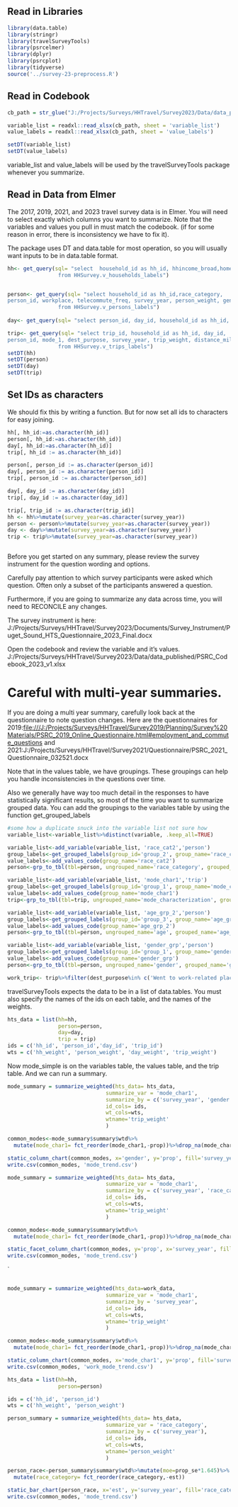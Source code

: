 
## Read in Libraries

```r
library(data.table)
library(stringr)
library(travelSurveyTools)
library(psrcelmer)
library(dplyr)
library(psrcplot)
library(tidyverse)
source('../survey-23-preprocess.R')
```

## Read in Codebook

```r
cb_path = str_glue("J:/Projects/Surveys/HHTravel/Survey2023/Data/data_published/PSRC_Codebook_2023_v1.xlsx")

variable_list = readxl::read_xlsx(cb_path, sheet = 'variable_list')
value_labels = readxl::read_xlsx(cb_path, sheet = 'value_labels')

setDT(variable_list)
setDT(value_labels)
```

variable_list and value_labels will be used by the travelSurveyTools package whenever you summarize.

## Read in Data from Elmer

The 2017, 2019, 2021, and 2023 travel survey data is in Elmer. You will need to select exactly which columns you want to summarize. Note that the variables and values you pull in must match the codebook. (if for some reason in error, there is inconsistency we have to fix it).

The package uses DT and data.table for most operation, so you will usually want inputs to be in data.table format.


```r
hh<- get_query(sql= "select  household_id as hh_id, hhincome_broad,home_jurisdiction, home_county, hh_weight,vehicle_count, home_rgcname, home_lat, home_lng, survey_year, hh_race_category
                from HHSurvey.v_households_labels")


person<- get_query(sql= "select household_id as hh_id,race_category,
person_id, workplace, telecommute_freq, survey_year, person_weight, gender, age, sexuality, industry,office_available, commute_freq, education, work_lat, work_lng , work_rgcname, work_jurisdiction, work_county
                from HHSurvey.v_persons_labels")
                
day<- get_query(sql= "select person_id, day_id, household_id as hh_id, telework_time, day_weight , survey_year from HHSurvey.v_days_labels")

trip<- get_query(sql= "select trip_id, household_id as hh_id, day_id,
person_id, mode_1, dest_purpose, survey_year, trip_weight, distance_miles, mode_characterization, travelers_total 
                from HHSurvey.v_trips_labels")
setDT(hh)
setDT(person)
setDT(day)
setDT(trip)
```

## Set IDs as characters

We should fix this by writing a function. But for now set all ids to characters for easy joining.

```r

hh[, hh_id:=as.character(hh_id)]
person[, hh_id:=as.character(hh_id)]
day[, hh_id:=as.character(hh_id)]
trip[, hh_id := as.character(hh_id)]

person[, person_id := as.character(person_id)]
day[, person_id := as.character(person_id)]
trip[, person_id := as.character(person_id)]

day[, day_id := as.character(day_id)]
trip[, day_id := as.character(day_id)]

trip[, trip_id := as.character(trip_id)]
hh <- hh%>%mutate(survey_year=as.character(survey_year))
person <- person%>%mutate(survey_year=as.character(survey_year))
day <- day%>%mutate(survey_year=as.character(survey_year))
trip <- trip%>%mutate(survey_year=as.character(survey_year))
```

```         
```

Before you get started on any summary, please review the survey instrument for the question wording and options.

Carefully pay attention to which survey participants were asked which question. Often only a subset of the participants answered a question.

Furthermore, if you are going to summarize any data across time, you will need to RECONCILE any changes.

The survey instrument is here: J:/Projects/Surveys/HHTravel/Survey2023/Documents/Survey_Instrument/Puget_Sound_HTS_Questionnaire_2023_Final.docx

Open the codebook and review the variable and it's values. J:/Projects/Surveys/HHTravel/Survey2023/Data/data_published/PSRC_Codebook_2023_v1.xlsx

# Careful with multi-year summaries.

If you are doing a multi year summary, carefully look back at the questionnaire to note question changes. Here are the questionnaires for 2019:<file:///J:/Projects/Surveys/HHTravel/Survey2019/Planning/Survey%20Materials/PSRC_2019_Online_Questionnaire.html#employment_and_commute_questions> and 2021:J:/Projects/Surveys/HHTravel/Survey2021/Questionnaire/PSRC_2021_Questionnaire_032521.docx

Note that in the values table, we have groupings. These groupings can help you handle inconsistencies in the questions over time.

Also we generally have way too much detail in the responses to have statistically significant results, so most of the time you want to summarize grouped data. You can add the groupings to the variables table by using the function get_grouped_labels

```r
#some how a duplicate snuck into the variable list not sure how
variable_list<-variable_list%>%distinct(variable, .keep_all=TRUE)
```

```r
variable_list<-add_variable(variable_list, 'race_cat2','person')
group_labels<-get_grouped_labels(group_id='group_2', group_name='race_cat2')
value_labels<-add_values_code(group_name='race_cat2')
person<-grp_to_tbl(tbl=person, ungrouped_name='race_category', grouped_name='race_cat2')
```

```r
variable_list<-add_variable(variable_list, 'mode_char1','trip')
group_labels<-get_grouped_labels(group_id='group_1', group_name='mode_char1')
value_labels<-add_values_code(group_name='mode_char1')
trip<-grp_to_tbl(tbl=trip, ungrouped_name='mode_characterization', grouped_name='mode_char1')%>%filter(mode_characterization!='Airplane')
```
```r
variable_list<-add_variable(variable_list, 'age_grp_2','person')
group_labels<-get_grouped_labels(group_id='group_3', group_name='age_grp_2')
value_labels<-add_values_code(group_name='age_grp_2')
person<-grp_to_tbl(tbl=person, ungrouped_name='age', grouped_name='age_grp_2')
```
```r
variable_list<-add_variable(variable_list, 'gender_grp','person')
group_labels<-get_grouped_labels(group_id='group_1', group_name='gender_grp')
value_labels<-add_values_code(group_name='gender_grp')
person<-grp_to_tbl(tbl=person, ungrouped_name='gender', grouped_name='gender_grp')
```

```r
work_trip<- trip%>%filter(dest_purpose%in% c('Went to work-related place (e.g., meeting, second job, delivery','Went to other work-related activity','Went to work-related activity (e.g., meeting, delivery, worksite','Went to primary workplace'))
```

travelSurveyTools expects the data to be in a list of data.tables. You must also specify the names of the ids on each table, and the names of the weights.

```r
hts_data = list(hh=hh,
                person=person,
                day=day,
                trip = trip)
ids = c('hh_id', 'person_id','day_id', 'trip_id')
wts = c('hh_weight', 'person_weight', 'day_weight', 'trip_weight')
```

Now mode_simple is on the variables table, the values table, and the trip table. And we can run a summary.



```r

mode_summary = summarize_weighted(hts_data= hts_data,
                               summarize_var = 'mode_char1',
                               summarize_by = c('survey_year', 'gender'),
                               id_cols= ids,
                               wt_cols=wts,
                               wtname='trip_weight'
                               )
```

```r

common_modes<-mode_summary$summary$wtd%>%
  mutate(mode_char1= fct_reorder(mode_char1,-prop))%>%drop_na(mode_char1)%>%mutate(moe=prop_se*1.645)%>%filter(mode_char1=='Bike/Micromobility')%>%filter(gender %in% c('Female', 'Male'))

static_column_chart(common_modes, x='gender', y='prop', fill='survey_year',ylabel= 'Share', xlabel='Trip Mode', moe='moe')+ theme(axis.text.x=element_text(size=14), axis.text.y=element_text(size=14),legend.text = element_text(size=14), axis.title.y=element_text(size=20), axis.title.x=element_text(size=20))
write.csv(common_modes, 'mode_trend.csv')
```


```r

mode_summary = summarize_weighted(hts_data= hts_data,
                               summarize_var = 'mode_char1',
                               summarize_by = c('survey_year', 'race_cat2'),
                               id_cols= ids,
                               wt_cols=wts,
                               wtname='trip_weight'
                               )
```

```r

common_modes<-mode_summary$summary$wtd%>%
  mutate(mode_char1= fct_reorder(mode_char1,-prop))%>%drop_na(mode_char1)%>%mutate(moe=prop_se*1.645)%>%filter(!(race_cat2%in% c('Missing', 'Child')))

static_facet_column_chart(common_modes, y='prop', x='survey_year', fill='mode_char1',ylabel= 'Mode Share', xlabel='Year', moe='moe', facet='race_cat2')+ theme(axis.text.x=element_text(size=14), axis.text.y=element_text(size=14),legend.text = element_text(size=14), axis.title.y=element_text(size=20), axis.title.x=element_text(size=20))
write.csv(common_modes, 'mode_trend.csv')
```

`


```         
```



```r

mode_summary = summarize_weighted(hts_data=work_data,
                               summarize_var = 'mode_char1',
                               summarize_by = 'survey_year',
                               id_cols= ids,
                               wt_cols=wts,
                               wtname='trip_weight'
                               )
```

```r

common_modes<-mode_summary$summary$wtd%>%
  mutate(mode_char1= fct_reorder(mode_char1,-prop))%>%drop_na(mode_char1)%>%mutate(moe=prop_se*1.645)

static_column_chart(common_modes, x='mode_char1', y='prop', fill='survey_year',ylabel= 'Share', xlabel='Trip Mode', moe='moe')+ theme(axis.text.x=element_text(size=14), axis.text.y=element_text(size=14),legend.text = element_text(size=14), axis.title.y=element_text(size=20), axis.title.x=element_text(size=20))
write.csv(common_modes, 'work_mode_trend.csv')
```

```r
hts_data = list(hh=hh,
                person=person)

ids = c('hh_id', 'person_id')
wts = c('hh_weight', 'person_weight')

```

```r

person_summary = summarize_weighted(hts_data= hts_data,
                               summarize_var = 'race_category',
                               summarize_by = c('survey_year'),
                               id_cols= ids,
                               wt_cols=wts,
                               wtname='person_weight'
                               )
```

```r

person_race<-person_summary$summary$wtd%>%mutate(moe=prop_se*1.645)%>%
  mutate(race_category= fct_reorder(race_category,-est))

static_bar_chart(person_race, x='est', y='survey_year', fill='race_category',ylabel= 'Weighted Person Estimate', xlabel='Year', color= 'pgnobgy_10', pos='stack')+ theme(axis.text.x=element_text(size=14), axis.text.y=element_text(size=14),legend.text = element_text(size=8), axis.title.y=element_text(size=20), axis.title.x=element_text(size=20))
write.csv(common_modes, 'mode_trend.csv')
```
